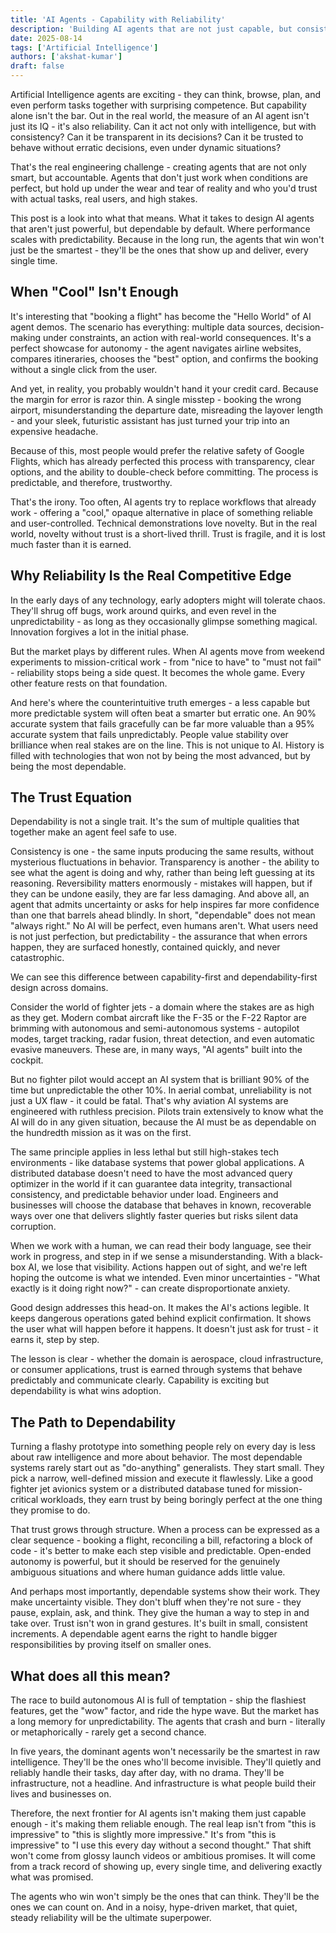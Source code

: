 ```yaml
---
title: 'AI Agents - Capability with Reliability'
description: 'Building AI agents that are not just capable, but consistently dependable - where performance scales with reliability.'
date: 2025-08-14
tags: ['Artificial Intelligence']
authors: ['akshat-kumar']
draft: false
---
```


Artificial Intelligence agents are exciting - they can think, browse, plan, and even perform tasks together with surprising competence. But capability alone isn't the bar. Out in the real world, the measure of an AI agent isn't just its IQ - it's also reliability. Can it act not only with intelligence, but with consistency? Can it be transparent in its decisions? Can it be trusted to behave without erratic decisions, even under dynamic situations?

That's the real engineering challenge - creating agents that are not only smart, but accountable. Agents that don't just work when conditions are perfect, but hold up under the wear and tear of reality and who you'd trust with actual tasks, real users, and high stakes.
  
This post is a look into what that means. What it takes to design AI agents that aren't just powerful, but dependable by default. Where performance scales with predictability. Because in the long run, the agents that win won't just be the smartest - they'll be the ones that show up and deliver, every single time. 

## When "Cool" Isn't Enough
It's interesting that "booking a flight" has become the "Hello World" of AI agent demos. The scenario has everything: multiple data sources, decision-making under constraints, an action with real-world consequences. It's a perfect showcase for autonomy - the agent navigates airline websites, compares itineraries, chooses the "best" option, and confirms the booking without a single click from the user.

And yet, in reality, you probably wouldn't hand it your credit card. Because the margin for error is razor thin. A single misstep - booking the wrong airport, misunderstanding the departure date, misreading the layover length - and your sleek, futuristic assistant has just turned your trip into an expensive headache.
  
Because of this, most people would prefer the relative safety of Google Flights, which has already perfected this process with transparency, clear options, and the ability to double-check before committing. The process is predictable, and therefore, trustworthy.
  
That's the irony. Too often, AI agents try to replace workflows that already work - offering a "cool," opaque alternative in place of something reliable and user-controlled. Technical demonstrations love novelty. But in the real world, novelty without trust is a short-lived thrill. Trust is fragile, and it is lost much faster than it is earned.

## Why Reliability Is the Real Competitive Edge
In the early days of any technology, early adopters might will tolerate chaos. They'll shrug off bugs, work around quirks, and even revel in the unpredictability - as long as they occasionally glimpse something magical. Innovation forgives a lot in the initial phase.

But the market plays by different rules. When AI agents move from weekend experiments to mission-critical work - from "nice to have" to "must not fail" - reliability stops being a side quest. It becomes the whole game. Every other feature rests on that foundation.

And here's where the counterintuitive truth emerges - a less capable but more predictable system will often beat a smarter but erratic one. An 90% accurate system that fails gracefully can be far more valuable than a 95% accurate system that fails unpredictably. People value stability over brilliance when real stakes are on the line. This is not unique to AI. History is filled with technologies that won not by being the most advanced, but by being the most dependable.

## The Trust Equation  
Dependability is not a single trait. It's the sum of multiple qualities that together make an agent feel safe to use.
  
Consistency is one - the same inputs producing the same results, without mysterious fluctuations in behavior. Transparency is another - the ability to see what the agent is doing and why, rather than being left guessing at its reasoning. Reversibility matters enormously - mistakes will happen, but if they can be undone easily, they are far less damaging. And above all, an agent that admits uncertainty or asks for help inspires far more confidence than one that barrels ahead blindly. In short, "dependable" does not mean "always right." No AI will be perfect, even humans aren't. What users need is not just perfection, but predictability - the assurance that when errors happen, they are surfaced honestly, contained quickly, and never catastrophic.
  
We can see this difference between capability-first and dependability-first design across domains.

Consider the world of fighter jets - a domain where the stakes are as high as they get. Modern combat aircraft like the F-35 or the F-22 Raptor are brimming with autonomous and semi-autonomous systems - autopilot modes, target tracking, radar fusion, threat detection, and even automatic evasive maneuvers. These are, in many ways, "AI agents" built into the cockpit.  
  
But no fighter pilot would accept an AI system that is brilliant 90% of the time but unpredictable the other 10%. In aerial combat, unreliability is not just a UX flaw - it could be fatal. That's why aviation AI systems are engineered with ruthless precision. Pilots train extensively to know what the AI will do in any given situation, because the AI must be as dependable on the hundredth mission as it was on the first.

The same principle applies in less lethal but still high-stakes tech environments - like database systems that power global applications. A distributed database doesn't need to have the most advanced query optimizer in the world if it can guarantee data integrity, transactional consistency, and predictable behavior under load. Engineers and businesses will choose the database that behaves in known, recoverable ways over one that delivers slightly faster queries but risks silent data corruption.
  
When we work with a human, we can read their body language, see their work in progress, and step in if we sense a misunderstanding. With a black-box AI, we lose that visibility. Actions happen out of sight, and we're left hoping the outcome is what we intended. Even minor uncertainties - "What exactly is it doing right now?" - can create disproportionate anxiety.  
  
Good design addresses this head-on. It makes the AI's actions legible. It keeps dangerous operations gated behind explicit confirmation. It shows the user what will happen before it happens. It doesn't just ask for trust - it earns it, step by step.

The lesson is clear - whether the domain is aerospace, cloud infrastructure, or consumer applications, trust is earned through systems that behave predictably and communicate clearly. Capability is exciting but dependability is what wins adoption.

## The Path to Dependability  
Turning a flashy prototype into something people rely on every day is less about raw intelligence and more about behavior. The most dependable systems rarely start out as "do-anything" generalists. They start small. They pick a narrow, well-defined mission and execute it flawlessly. Like a good fighter jet avionics system or a distributed database tuned for mission-critical workloads, they earn trust by being boringly perfect at the one thing they promise to do.  
  
That trust grows through structure. When a process can be expressed as a clear sequence - booking a flight, reconciling a bill, refactoring a block of code - it's better to make each step visible and predictable. Open-ended autonomy is powerful, but it should be reserved for the genuinely ambiguous situations and where human guidance adds little value.

And perhaps most importantly, dependable systems show their work. They make uncertainty visible. They don't bluff when they're not sure - they pause, explain, ask, and think. They give the human a way to step in and take over. Trust isn't won in grand gestures. It's built in small, consistent increments. A dependable agent earns the right to handle bigger responsibilities by proving itself on smaller ones.  


## What does all this mean?  
The race to build autonomous AI is full of temptation - ship the flashiest features, get the "wow" factor, and ride the hype wave. But the market has a long memory for unpredictability. The agents that crash and burn - literally or metaphorically - rarely get a second chance.

In five years, the dominant agents won't necessarily be the smartest in raw intelligence. They'll be the ones who'll become invisible. They'll quietly and reliably handle their tasks, day after day, with no drama. They'll be infrastructure, not a headline. And infrastructure is what people build their lives and businesses on.

Therefore, the next frontier for AI agents isn't making them just capable enough - it's making them reliable enough. The real leap isn't from "this is impressive" to "this is slightly more impressive." It's from "this is impressive" to "I use this every day without a second thought." That shift won't come from glossy launch videos or ambitious promises. It will come from a track record of showing up, every single time, and delivering exactly what was promised.
  
The agents who win won't simply be the ones that can think. They'll be the ones we can count on. And in a noisy, hype-driven market, that quiet, steady reliability will be the ultimate superpower.




